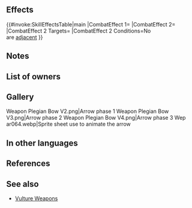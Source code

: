 {{Weapon Infobox
|tagid=SID_ペレジアの弓
|weaponName=Plegian Bow
|userVersion1=Bow
|userVersion2=Arrow
|weaponType=Bow
|might=8
|range=2
|effectiveness=Flying
|effect=Effective against flying foes. If unit is not adjacent to an ally, inflicts penalty on foe's Atk/Def during combat = 5 + any current penalty on each of those stats. (Example: if foe has -7 penalty to Atk, inflicts Atk-12, for a net penalty of Atk-19 during combat.) Calculates each stat penalty independently.
|cost=200
|exclusive=0
|statModifiers=0,8,0,0,0
|required=Steel Bow
|next=
|promotionRarity=5
|promotionTier=1
|intID=2399
|sort=89000
|value=11
|timingID=1
|abilityID=255
|limit1ID=19
|properties=
}}
==Effects==
{{#invoke:SkillEffectsTable|main
|CombatEffect 1={{SkillEffectText|Effectiveness|{{Mt|Flying}}}}
|CombatEffect 2={{SkillEffectText|Temporary Debuffs|Atk/Def|5 + {{SEt|penalties}}<br>on {{SkillTargetText|Foe}}'s Atk/Def}}
|CombatEffect 2 Targets={{SkillTargetText|Foe}}
|CombatEffect 2 Conditions=No {{Tgt|Allies}}<br>are [[adjacent]]
}}

==Notes==
{{Effective damage bonus|flying}}
{{TemporaryDebufffromPenalty}}
==List of owners==
{{Skill Hero List}}
==Gallery==
<gallery>
Weapon Plegian Bow V2.png|Arrow phase 1
Weapon Plegian Bow V3.png|Arrow phase 2
Weapon Plegian Bow V4.png|Arrow phase 3
Wep ar064.webp|Sprite sheet use to animate the arrow
</gallery>
==In other languages==
{{OtherLanguages
|japanese=ペレジアの弓
|german=Plegia-Bogen
|spanishEU=Arco plegiano
|spanishLA=Arco plegiano
|french=Arc de Plegia
|italian=Arco plegiano
|chineseTW=佩萊吉亞之弓
|portuguese=Arco plegiano
}}
==References==
<references/>
==See also==
{{See also skills|cond=Description LIKE '%penalty on foe_s%+%current penalty on each of those stats%' AND Description NOT LIKE '%【Foe Penalty Doubler】%' AND WikiName NOT LIKE '%vulture%' AND Exclusive=1}}
* [[Skill families/Weapons#Vulture|Vulture Weapons]]
{{Weapons Navbox}}